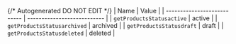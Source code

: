 {/* Autogenerated DO NOT EDIT  */}
| Name                        | Value                       |
| --------------------------- | --------------------------- |
| `getProductsStatusactive`   | active                      |
| `getProductsStatusarchived` | archived                    |
| `getProductsStatusdraft`    | draft                       |
| `getProductsStatusdeleted`  | deleted                     |
